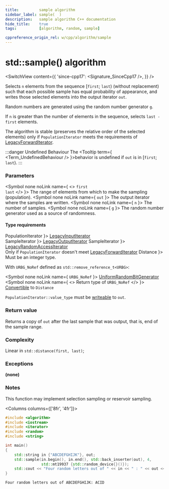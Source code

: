 ```yaml
---
title:         sample algorithm
sidebar_label: sample(  )
description:   sample algorithm C++ documentation
hide_title:    true
tags:          [algorithm, random, sample]

cppreference_origin_rel: w/cpp/algorithm/sample
---
```



<!-- Terms -->


<!----------------- Codes ---------------------->


# std::sample() algorithm

<SwitchView content={{
  'since-cpp17': <Signature_SinceCpp17 />,
}} />

Selects `n` elements from the sequence [`first`; `last`) (without replacement) such that each possible sample has equal probability of appearance, and writes those selected elements into the output iterator `out`.

Random numbers are generated using the random number generator `g`.

If `n` is greater than the number of elements in the sequence, selects `last - first` elements.

The algorithm is stable (preserves the relative order of the selected elements) only if `PopulationIterator` meets the requirements of [LegacyForwardIterator](/docs/named_req/LegacyForwardIterator).

:::danger Undefined Behaviour
The <Tooltip term={ <Term_UndefinedBehaviour /> }>behavior is undefined</Tooltip> if `out` is in [`first`; `last`).
:::

### Parameters

<SymbolTable>

  <Symbol none noLink name={ <> <code>first</code> <br/> <code>last</code> </> }>
    The range of elements from which to make the sampling (population).
  </Symbol>
  <Symbol none noLink name={ <code>out</code> }>
    The output iterator where the samples are written.
  </Symbol>
  <Symbol none noLink name={ <code>n</code> }>
    The number of samples.
  </Symbol>
  <Symbol none noLink name={ <code>g</code> }>
    The random number generator used as a source of randomness.
  </Symbol>

</SymbolTable>

#### Type requirements

<SymbolTable>
  <Symbol none noLink name={ <code>PopulationIterator</code> }>
    <a href="/docs/named_req/LegacyInputIterator">LegacyInputIterator</a> <br/>
  </Symbol>
  <Symbol none noLink name={ <code>SampleIterator</code> }>
    <a href="/docs/named_req/LegacyOutputIterator">LegacyOutputIterator</a>
  </Symbol>
  <Symbol none noLink name={ <code>SampleIterator</code> }>
    <a href="/docs/named_req/LegacyRandomAccessIterator">LegacyRandomAccessIterator</a> <br/>
    <span class="inline-caution">Only if <code>PopulationIterator</code> doesn't meet <a href="/docs/named_req/LegacyForwardIterator">LegacyForwardIterator</a> </span>
  </Symbol>
  <Symbol none noLink name={ <code>Distance</code> }>
    Must be an integer type.
  </Symbol>
</SymbolTable>

With `URBG_NoRef` defined as `std::remove_reference_t<URBG>`:

<SymbolTable>

  <Symbol none noLink name={ <code>URBG_NoRef</code> }>
    <a href="/docs/named_req/UniformRandomBitGenerator">UniformRandomBitGenerator</a>
  </Symbol>
  <Symbol none noLink name={ <> Return type of <code>URBG_NoRef</code> </> }>
    <a href="#">Convertible</a> to <code>Distance</code>
  </Symbol>

</SymbolTable>


`PopulationIterator::value_type`  must be [writeable](#) to `out`.

### Return value

Returns a copy of `out` after the last sample that was output, that is, end of the sample range.

### Complexity

Linear in `std::distance(first, last)`;

### Exceptions

**(none)**

### Notes

This function may implement selection sampling or reservoir sampling.

<Columns columns={['8fr', '4fr']}>
<div>

```cpp title='Main.cpp' showLineNumbers
#include <algorithm>
#include <iostream>
#include <iterator>
#include <random>
#include <string>

int main()
{
    std::string in {"ABCDEFGHIJK"}, out;
    std::sample(in.begin(), in.end(), std::back_inserter(out), 4,
                std::mt19937 {std::random_device{}()});
    std::cout << "Four random letters out of " << in << " : " << out << '\n';
}
```

</div>
<div>

```plaintext title="Possible Output"
Four random letters out of ABCDEFGHIJK: ACID
```

</div>
</Columns>
